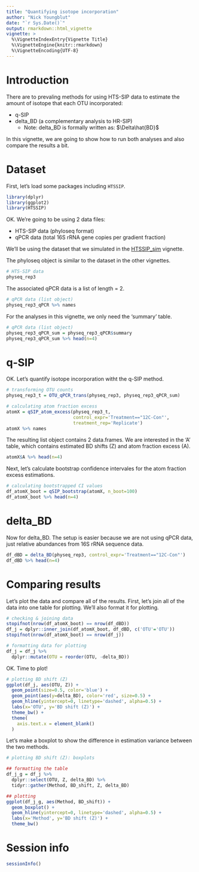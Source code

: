```yaml
---
title: "Quantifying isotope incorporation"
author: "Nick Youngblut"
date: "`r Sys.Date()`"
output: rmarkdown::html_vignette
vignette: >
  %\VignetteIndexEntry{Vignette Title}
  %\VignetteEngine{knitr::rmarkdown}
  %\VignetteEncoding{UTF-8}
---
```


# Introduction

There are to prevaling methods for using HTS-SIP data to estimate the amount of isotope that each OTU incorporated: 

* q-SIP
* delta_BD (a complementary analysis to HR-SIP)
    * Note: delta_BD is formally written as: $\Delta\hat{BD}$ 

In this vignette, we are going to show how to run both analyses and also compare the results a bit.

# Dataset 

First, let's load some packages including `HTSSIP`. 

```r
library(dplyr)
library(ggplot2)
library(HTSSIP)
```

OK. We're going to be using 2 data files: 

* HTS-SIP data (phyloseq format)
* qPCR data (total 16S rRNA gene copies per gradient fraction)

We'll be using the dataset that we simulated in the [HTSSIP_sim](./HTSSIP_sim.html) vignette.

The phyloseq object is similar to the dataset in the other vignettes.

```r
# HTS-SIP data
physeq_rep3
```

The associated qPCR data is a list of length = 2. 

```r
# qPCR data (list object)
physeq_rep3_qPCR %>% names
```

For the analyses in this vignette, we only need the 'summary' table.

```r
# qPCR data (list object)
physeq_rep3_qPCR_sum = physeq_rep3_qPCR$summary
physeq_rep3_qPCR_sum %>% head(n=4)
```

# q-SIP

OK. Let's quantify isotope incorporation witht the q-SIP method. 

```r
# transforming OTU counts
physeq_rep3_t = OTU_qPCR_trans(physeq_rep3, physeq_rep3_qPCR_sum)

# calculating atom fraction excess
atomX = qSIP_atom_excess(physeq_rep3_t,
                         control_expr='Treatment=="12C-Con"',
                         treatment_rep='Replicate')
atomX %>% names
```

The resulting list object contains 2 data.frames. We are interested in the 'A' table, which contains estimated BD shifts (Z) and atom fraction excess (A). 

```r
atomX$A %>% head(n=4)
```

Next, let's calculate bootstrap confidence intervales for the atom fraction excess estimations. 

```r
# calculating bootstrapped CI values
df_atomX_boot = qSIP_bootstrap(atomX, n_boot=100)
df_atomX_boot %>% head(n=4)
```


# delta_BD

Now for delta_BD. The setup is easier because we are not using qPCR data, just relative abundances from 16S rRNA sequence data.

```r
df_dBD = delta_BD(physeq_rep3, control_expr='Treatment=="12C-Con"')
df_dBD %>% head(n=4)
```


# Comparing results

Let's plot the data and compare all of the results. First, let's join all of the data into one table for plotting. We'll also format it for plotting. 

```r
# checking & joining data 
stopifnot(nrow(df_atomX_boot) == nrow(df_dBD))
df_j = dplyr::inner_join(df_atomX_boot, df_dBD, c('OTU'='OTU'))
stopifnot(nrow(df_atomX_boot) == nrow(df_j))

# formatting data for plotting
df_j = df_j %>%
  dplyr::mutate(OTU = reorder(OTU, -delta_BD))
```

OK. Time to plot!

```r
# plotting BD shift (Z)
ggplot(df_j, aes(OTU, Z)) +
  geom_point(size=0.5, color='blue') +
  geom_point(aes(y=delta_BD), color='red', size=0.5) +
  geom_hline(yintercept=0, linetype='dashed', alpha=0.5) +
  labs(x='OTU', y='BD shift (Z)') +
  theme_bw() +
  theme(
    axis.text.x = element_blank()
  )
```

Let's make a boxplot to show the difference in estimation variance between the two methods.

```r
# plotting BD shift (Z): boxplots

## formatting the table
df_j_g = df_j %>%
  dplyr::select(OTU, Z, delta_BD) %>%
  tidyr::gather(Method, BD_shift, Z, delta_BD)

## plotting 
ggplot(df_j_g, aes(Method, BD_shift)) +
  geom_boxplot() +
  geom_hline(yintercept=0, linetype='dashed', alpha=0.5) +
  labs(x='Method', y='BD shift (Z)') +
  theme_bw() 
```


# Session info

```r
sessionInfo()
```
